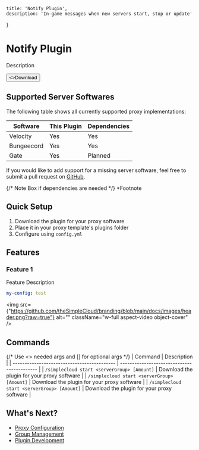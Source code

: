 
    title: 'Notify Plugin',
    description: 'In-game messages when new servers start, stop or update'
}

# Notify Plugin

Description

<Button href="#" arrow="right">
    <>Download</>
</Button>

## Supported Server Softwares

The following table shows all currently supported proxy implementations:

| Software   | This Plugin | Dependencies |
| ---------- | ----------- | ------------ |
| Velocity   | Yes         | Yes          | 
| Bungeecord | Yes         | Yes          | 
| Gate       | Yes         | Planned      |

If you would like to add support for a missing server software, feel free to submit a pull request on [GitHub](#).

{/* Note Box if dependencies are needed */}
<Note>
    *Footnote
</Note>

## Quick Setup

1. Download the plugin for your proxy software
2. Place it in your proxy template's plugins folder
3. Configure using `config.yml`

## Features

### Feature 1

Feature Description

```yaml
my-config: test
```

<img
    src={"https://github.com/theSimpleCloud/branding/blob/main/docs/images/header.png?raw=true"}
    alt=""
    className="w-full aspect-video object-cover"
/>

## Commands

{/* Use <> needed args and [] for optional args */}
| Command                                     | Description                                 |
| ------------------------------------------- | ------------------------------------------- |
| `/simplecloud start <serverGroup> [Amount]` | Download the plugin for your proxy software |
| `/simplecloud start <serverGroup> [Amount]` | Download the plugin for your proxy software |
| `/simplecloud start <serverGroup> [Amount]` | Download the plugin for your proxy software |

## What's Next?

- [Proxy Configuration](/proxy)
- [Group Management](/groups)
- [Plugin Development](/plugins)
